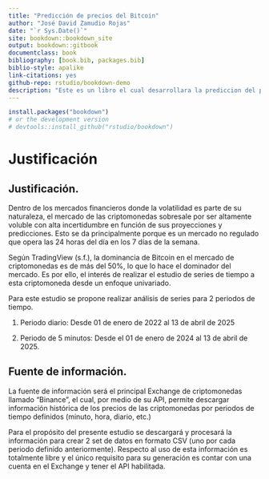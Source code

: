 ```yaml
--- 
title: "Predicción de precios del Bitcoin"
author: "José David Zamudio Rojas"
date: "`r Sys.Date()`"
site: bookdown::bookdown_site
output: bookdown::gitbook
documentclass: book
bibliography: [book.bib, packages.bib]
biblio-style: apalike
link-citations: yes
github-repo: rstudio/bookdown-demo
description: "Este es un libro el cual desarrollara la prediccion del precio del Bitcoin en 2 periodos de tiempo"
---
```


```r
install.packages("bookdown")
# or the development version
# devtools::install_github("rstudio/bookdown")
```
# Justificación

## Justificación.

Dentro de los mercados financieros donde la volatilidad es parte de su naturaleza, el mercado de las criptomonedas sobresale por ser altamente voluble con alta incertidumbre en función de sus proyecciones y predicciones. Esto se da principalmente porque es un mercado no regulado que opera las 24 horas del día en los 7 días de la semana.

Según TradingView (s.f.), la dominancia de Bitcoin en el mercado de criptomonedas es de más del 50%, lo que lo hace el dominador del mercado. Es por ello, el interés de realizar el estudio de series de tiempo a esta criptomoneda desde un enfoque univariado.

Para este estudio se propone realizar análisis de series para 2 periodos de tiempo.

1. Periodo diario: Desde 01 de enero de 2022 al 13 de abril de 2025

2. Periodo de 5 minutos: Desde el 01 de enero de 2024 al 13 de abril de 2025.

## Fuente de información.

La fuente de información será el principal Exchange de criptomonedas llamado “Binance”, el cual, por medio de su API, permite descargar información histórica de los precios de las criptomonedas por periodos de tiempo definidos (minuto, hora, diario, etc.)

Para el propósito del presente estudio se descargará y procesará la información para crear 2 set de datos en formato CSV (uno por cada periodo definido anteriormente).
Respecto al uso de esta información es totalmente libre y el único requisito para su generación es contar con una cuenta en el Exchange y tener el API habilitada.
